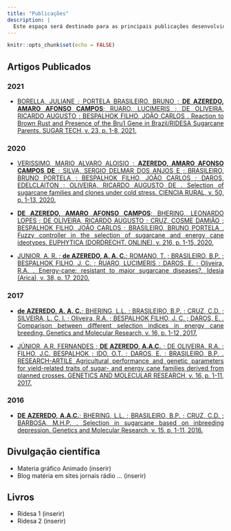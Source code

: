 ```yaml
---
title: "Publicações"
description: |
  Este espaço será destinado para as principais publicações desenvolvidas durante minha trajetoria acadêmica. 
---
```


```r
knitr::opts_chunk$set(echo = FALSE)
```
<style>
body {
text-align: justify}
</style>

## Artigos Publicados

### 2021

-   [BORELLA, JULIANE ; PORTELA BRASILEIRO, BRUNO ; **DE AZEREDO, AMARO AFONSO CAMPOS**; RUARO, LUCIMERIS ; DE OLIVEIRA, RICARDO AUGUSTO ; BESPALHOK FILHO, JOÃO CARLOS . Reaction to Brown Rust and Presence of the Bru1 Gene in Brazil/RIDESA Sugarcane Parents. SUGAR TECH, v. 23, p. 1-8, 2021.](https://link.springer.com/article/10.1007%2Fs12355-021-00992-6)

### 2020

-   [VERISSIMO, MARIO ALVARO ALOISIO ; **AZEREDO, AMARO AFONSO CAMPOS DE** ; SILVA, SERGIO DELMAR DOS ANJOS E ; BRASILEIRO, BRUNO PORTELA ; BESPALHOK FILHO, JOÃO CARLOS ; DAROS, EDELCLAITON ; OLIVEIRA, RICARDO AUGUSTO DE . Selection of sugarcane families and clones under cold stress. CIENCIA RURAL, v. 50, p. 1-13, 2020.](https://www.scielo.br/j/cr/a/SBKPFCfh434FRFMYsn84Dtc/?lang=en)

-   [**DE AZEREDO, AMARO AFONSO CAMPOS**; BHERING, LEONARDO LOPES ; DE OLIVEIRA, RICARDO AUGUSTO ; CRUZ, COSME DAMIÃO ; BESPALHOK FILHO, JOÃO CARLOS ; BRASILEIRO, BRUNO PORTELA . Fuzzy controller in the selection of sugarcane and energy cane ideotypes. EUPHYTICA (DORDRECHT. ONLINE), v. 216, p. 1-15, 2020.](https://link.springer.com/article/10.1007%2Fs10681-020-02626-6)

-   [JUNIOR, A. R. ; **de AZEREDO, A. A. C.**; ROMANO, T. ; BRASILEIRO, B.P. ; BESPALHOK FILHO, J. C. ; RUARO, LUCIMERIS ; DAROS, E. ; Oliveira, R.A. . Energy-cane: resistant to major sugarcane diseases?. Idesia (Arica), v. 38, p. 17, 2020.](https://www.scielo.cl/pdf/idesia/v38n4/0718-3429-idesia-38-04-17.pdf)

### 2017

-   [**de AZEREDO, A. A. C.**; BHERING, L.L. ; BRASILEIRO, B.P. ; CRUZ, C.D. ; SILVEIRA, L. C. I. ; Oliveira, R.A. ; BESPALHOK FILHO, J. C. ; DAROS, E. . Comparison between different selection indices in energy cane breeding. Genetics and Molecular Research, v. 16, p. 1-12, 2017.](http://www.funpecrp.com.br/gmr/year2017/vol16-1/pdf/gmr-16-01-gmr.16019535.pdf)

- [JÚNIOR, A.R. FERNANDES ; **DE AZEREDO, A.A.C.** ; DE OLIVEIRA, R.A. ; FILHO, J.C. BESPALHOK ; IDO, O.T. ; DAROS, E. ; BRASILEIRO, B.P. . RESEARCH-ARTILE Agricultural performance and genetic parameters for yield-related traits of sugar- and energy cane families derived from planned crosses. GENETICS AND MOLECULAR RESEARCH, v. 16, p. 1-11, 2017.](http://www.funpecrp.com.br/gmr/year2017/vol16-3/pdf/gmr-16-03-gmr.16039773.pdf)

### 2016

- [**DE AZEREDO, A.A.C.**; BHERING, L.L. ; BRASILEIRO, B.P. ; CRUZ, C.D. ; BARBOSA, M.H.P. . Selection in sugarcane based on inbreeding depression. Genetics and Molecular Research, v. 15, p. 1-11, 2016.](http://www.funpecrp.com.br/gmr/year2016/vol15-2/pdf/gmr7965.pdf)

## Divulgação científica 
- Materia gráfico Animado  (inserir)
- Blog matéria em sites jornais rádio ... (inserir)  

## Livros 
-  Ridesa 1 (inserir)
-  Ridesa 2 (inserir)


